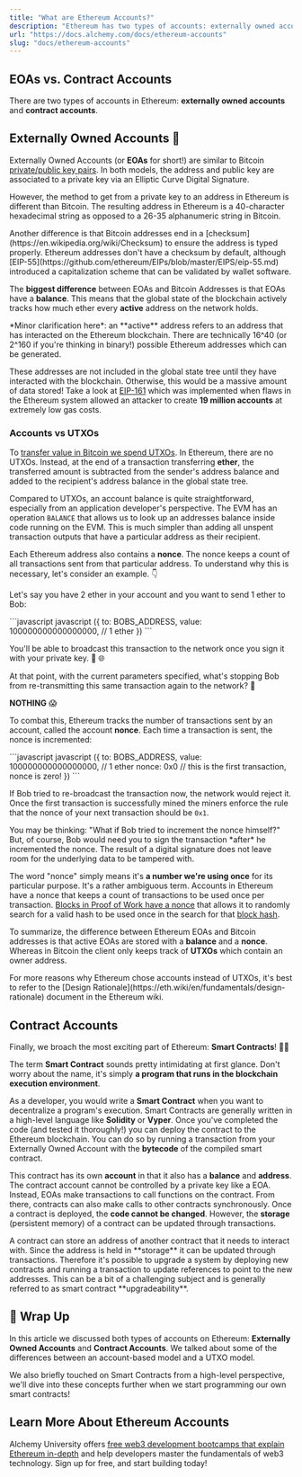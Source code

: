 ```yaml
---
title: "What are Ethereum Accounts?"
description: "Ethereum has two types of accounts: externally owned accounts (EOAs) and contract accounts. EOAs are like Bitcoin key pairs, while contract accounts are for smart contracts."
url: "https://docs.alchemy.com/docs/ethereum-accounts"
slug: "docs/ethereum-accounts"
---
```


## EOAs vs. Contract Accounts

There are two types of accounts in Ethereum: **externally owned accounts** and **contract accounts**.

## Externally Owned Accounts 🔑

Externally Owned Accounts (or **EOAs** for short!) are similar to Bitcoin [private/public key pairs](/docs/public-key-cryptography). In both models, the address and public key are associated to a private key via an Elliptic Curve Digital Signature.

However, the method to get from a private key to an address in Ethereum is different than Bitcoin. The resulting address in Ethereum is a 40-character hexadecimal string as opposed to a 26-35 alphanumeric string in Bitcoin.

<Info>
  Another difference is that Bitcoin addresses end in a [checksum](https://en.wikipedia.org/wiki/Checksum) to ensure the address is typed properly. Ethereum addresses don't have a checksum by default, although [EIP-55](https://github.com/ethereum/EIPs/blob/master/EIPS/eip-55.md) introduced a capitalization scheme that can be validated by wallet software.
</Info>

The **biggest difference** between EOAs and Bitcoin Addresses is that EOAs have a **balance**. This means that the global state of the blockchain actively tracks how much ether every **active** address on the network holds.

<Info>
  *Minor clarification here*: an **active** address refers to an address that has interacted on the Ethereum blockchain. There are technically 16^40 (or 2^160 if you're thinking in binary!) possible Ethereum addresses which can be generated.

  These addresses are not included in the global state tree until they have interacted with the blockchain. Otherwise, this would be a massive amount of data stored! Take a look at [EIP-161](https://github.com/ethereum/EIPs/blob/master/EIPS/eip-161.md) which was implemented when flaws in the Ethereum system allowed an attacker to create **19 million accounts** at extremely low gas costs.
</Info>

### Accounts vs UTXOs

To [transfer value in Bitcoin we spend UTXOs](/docs/utxo-vs-account-model). In Ethereum, there are no UTXOs. Instead, at the end of a transaction transferring **ether**, the transferred amount is subtracted from the sender's address balance and added to the recipient's address balance in the global state tree.

Compared to UTXOs, an account balance is quite straightforward, especially from an application developer's perspective. The EVM has an operation `BALANCE` that allows us to look up an addresses balance inside code running on the EVM. This is much simpler than adding all unspent transaction outputs that have a particular address as their recipient.

Each Ethereum address also contains a **nonce**. The nonce keeps a count of all transactions sent from that particular address. To understand why this is necessary, let's consider an example. 👇

Let's say you have 2 ether in your account and you want to send 1 ether to Bob:

<CodeGroup>
  ```javascript javascript
  ({
    to: BOBS_ADDRESS,
    value: 100000000000000000, // 1 ether
  })
  ```
</CodeGroup>

You'll be able to broadcast this transaction to the network once you sign it with your private key. 🔑 🌐

At that point, with the current parameters specified, what's stopping Bob from re-transmitting this same transaction again to the network? 🤔

**NOTHING** 😱

To combat this, Ethereum tracks the number of transactions sent by an account, called the account **nonce**. Each time a transaction is sent, the nonce is incremented:

<CodeGroup>
  ```javascript javascript
  ({
    to: BOBS_ADDRESS,
    value: 100000000000000000, // 1 ether
    nonce: 0x0 // this is the first transaction, nonce is zero!
  })
  ```
</CodeGroup>

If Bob tried to re-broadcast the transaction now, the network would reject it. Once the first transaction is successfully mined the miners enforce the rule that the nonce of your next transaction should be `0x1`.

<Info>
  You may be thinking: "What if Bob tried to increment the nonce himself?" But, of course, Bob would need you to sign the transaction *after* he incremented the nonce. The result of a digital signature does not leave room for the underlying data to be tampered with.
</Info>

The word "nonce" simply means it's **a number we're using once** for its particular purpose. It's a rather ambiguous term. Accounts in Ethereum have a nonce that keeps a count of transactions to be used once per transaction. [Blocks in Proof of Work have a nonce](/docs/proof-of-work) that allows it to randomly search for a valid hash to be used once in the search for that [block hash](/docs/hashing-algorithm).

To summarize, the difference between Ethereum EOAs and Bitcoin addresses is that active EOAs are stored with a **balance** and a **nonce**. Whereas in Bitcoin the client only keeps track of **UTXOs** which contain an owner address.

<Info>
  For more reasons why Ethereum chose accounts instead of UTXOs, it's best to refer to the [Design Rationale](https://eth.wiki/en/fundamentals/design-rationale) document in the Ethereum wiki.
</Info>

## Contract Accounts

Finally, we broach the most exciting part of Ethereum: **Smart Contracts**! 💃🏻

The term **Smart Contract** sounds pretty intimidating at first glance. Don't worry about the name, it's simply **a program that runs in the blockchain execution environment**.

As a developer, you would write a **Smart Contract** when you want to decentralize a program's execution. Smart Contracts are generally written in a high-level language like **Solidity** or **Vyper**. Once you've completed the code (and tested it thoroughly!) you can deploy the contract to the Ethereum blockchain. You can do so by running a transaction from your Externally Owned Account with the **bytecode** of the compiled smart contract.

This contract has its own **account** in that it also has a **balance** and **address**. The contract account cannot be controlled by a private key like a EOA. Instead, EOAs make transactions to call functions on the contract. From there, contracts can also make calls to other contracts synchronously. Once a contract is deployed, the **code cannot be changed**. However, the **storage** (persistent memory) of a contract can be updated through transactions.

<Info>
  A contract can store an address of another contract that it needs to interact with. Since the address is held in **storage** it can be updated through transactions. Therefore it's possible to upgrade a system by deploying new contracts and running a transaction to update references to point to the new addresses. This can be a bit of a challenging subject and is generally referred to as smart contract **upgradeability**.
</Info>

## 🏁 Wrap Up

In this article we discussed both types of accounts on Ethereum: **Externally Owned Accounts** and **Contract Accounts**. We talked about some of the differences between an account-based model and a UTXO model.

We also briefly touched on Smart Contracts from a high-level perspective, we'll dive into these concepts further when we start programming our own smart contracts!

## Learn More About Ethereum Accounts

Alchemy University offers [free web3 development bootcamps that explain Ethereum in-depth](https://university.alchemy.com/ethereum) and help developers master the fundamentals of web3 technology. Sign up for free, and start building today!
